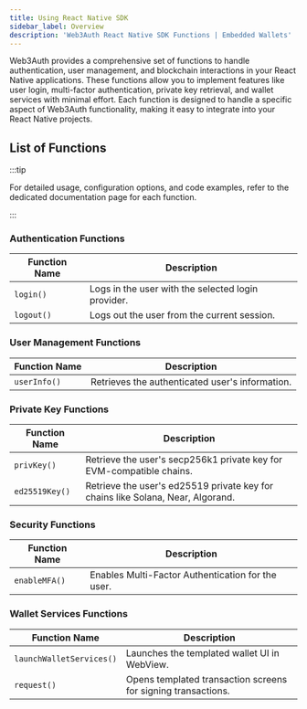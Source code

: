 ```yaml
---
title: Using React Native SDK
sidebar_label: Overview
description: 'Web3Auth React Native SDK Functions | Embedded Wallets'
---
```


Web3Auth provides a comprehensive set of functions to handle authentication, user management, and blockchain interactions in your React Native applications. These functions allow you to implement features like user login, multi-factor authentication, private key retrieval, and wallet services with minimal effort. Each function is designed to handle a specific aspect of Web3Auth functionality, making it easy to integrate into your React Native projects.

## List of Functions

:::tip

For detailed usage, configuration options, and code examples, refer to the dedicated documentation page for each function.

:::

### Authentication Functions

| Function Name | Description                                        |
| ------------- | -------------------------------------------------- |
| `login()`     | Logs in the user with the selected login provider. |
| `logout()`    | Logs out the user from the current session.        |

### User Management Functions

| Function Name | Description                                     |
| ------------- | ----------------------------------------------- |
| `userInfo()`  | Retrieves the authenticated user's information. |

### Private Key Functions

| Function Name  | Description                                                                     |
| -------------- | ------------------------------------------------------------------------------- |
| `privKey()`    | Retrieve the user's secp256k1 private key for EVM-compatible chains.            |
| `ed25519Key()` | Retrieve the user's ed25519 private key for chains like Solana, Near, Algorand. |

### Security Functions

| Function Name | Description                                       |
| ------------- | ------------------------------------------------- |
| `enableMFA()` | Enables Multi-Factor Authentication for the user. |

### Wallet Services Functions

| Function Name            | Description                                                   |
| ------------------------ | ------------------------------------------------------------- |
| `launchWalletServices()` | Launches the templated wallet UI in WebView.                  |
| `request()`              | Opens templated transaction screens for signing transactions. |
